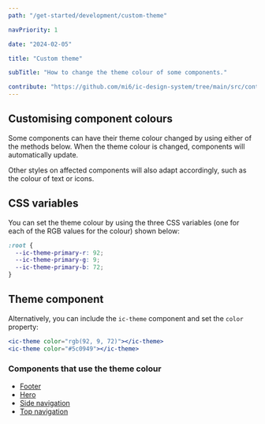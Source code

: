 ```yaml
---
path: "/get-started/development/custom-theme"

navPriority: 1

date: "2024-02-05"

title: "Custom theme"

subTitle: "How to change the theme colour of some components."

contribute: "https://github.com/mi6/ic-design-system/tree/main/src/content/structured/get-started/custom-theme.mdx"
---
```


## Customising component colours

Some components can have their theme colour changed by using either of the methods below. When the theme colour is changed, components will automatically update.

Other styles on affected components will also adapt accordingly, such as the colour of text or icons.

## CSS variables

You can set the theme colour by using the three CSS variables (one for each of the RGB values for the colour) shown below:

```css
:root {
  --ic-theme-primary-r: 92;
  --ic-theme-primary-g: 9;
  --ic-theme-primary-b: 72;
}
```

## Theme component

Alternatively, you can include the `ic-theme` component and set the `color` property:

```jsx
<ic-theme color="rgb(92, 9, 72)"></ic-theme>
<ic-theme color="#5c0949"></ic-theme>
```

### Components that use the theme colour

- [Footer](/components/footer)
- [Hero](/components/hero)
- [Side navigation](/components/side-navigation)
- [Top navigation](/components/top-navigation)
